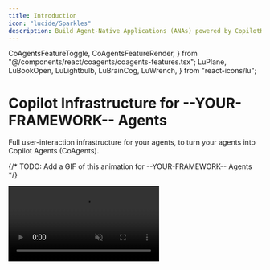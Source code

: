```yaml
---
title: Introduction
icon: "lucide/Sparkles"
description: Build Agent-Native Applications (ANAs) powered by CopilotKit and --YOUR-FRAMEWORK-- Agents.
---
```


  CoAgentsFeatureToggle,
  CoAgentsFeatureRender,
} from "@/components/react/coagents/coagents-features.tsx";
  LuPlane,
  LuBookOpen,
  LuLightbulb,
  LuBrainCog,
  LuWrench,
} from "react-icons/lu";

# Copilot Infrastructure for --YOUR-FRAMEWORK-- Agents

Full user-interaction infrastructure for your agents, to turn your agents into Copilot Agents (CoAgents).

{/* TODO: Add a GIF of this animation for --YOUR-FRAMEWORK-- Agents */}

<Frame className="mt-0 mb-6">
  <video
    src="https://cdn.copilotkit.ai/docs/copilotkit/images/coagents/your-framework/flows/interaction-layer.mp4"
    alt="CoAgents demonstration"
    className="rounded-lg shadow-xl"
    playsInline
    autoPlay
    muted
    loop
  />
</Frame>

## Building blocks of a CoAgent

Everything you need to build Agent-Native Applications (ANAs), right out of the box.

<CTACards
  columns={2}
  cards={[
    {
      iconKey: "message-square",
      title: "Agentic Chat UI",
      description: "In-app chat powered by your agent.",
      href: "/--YOUR-FRAMEWORK--/agentic-chat-ui",
    },
    {
      iconKey: "share2",
      title: "Shared State",
      description: "Your agent can see everything in your app, and vice versa.",
      href: "/--YOUR-FRAMEWORK--/shared-state",
    },
    {
      iconKey: "layout-template",
      title: "Generative UI",
      description: "UI that updates in real-time based on your agent's state.",
      href: "/--YOUR-FRAMEWORK--/generative-ui",
    },
    {
      iconKey: "wand",
      title: "Frontend Tools",
      description:
        "Give your agent the ability to take action in your application.",
      href: "/--YOUR-FRAMEWORK--/frontend-actions",
    },
    {
      iconKey: "wand",
      title: "Multi-Agent Coordination",
      description:
        "Route your agent to the right agent based on the user's request.",
      href: "/--YOUR-FRAMEWORK--/multi-agent-flows",
    },
    {
      iconKey: "user-cog",
      title: "Human-in-the-Loop",
      description: "Set smart checkpoints where humans can guide your agents.",
      href: "/--YOUR-FRAMEWORK--/human-in-the-loop",
    },
  ]}
/>

{/* TODO: Add CoAgents in action section for --YOUR-FRAMEWORK-- Agents */}

## Ready to get started?

Get started with CoAgents in as little as 5 minutes with one of our guides or tutorials.

<CTACards
  columns={1}
  cards={[
    {
      iconKey: "play",
      title: "Quickstart",
      description: "Learn how to build your first CoAgent in 10 minutes.",
      href: "/--YOUR-FRAMEWORK--/quickstart/your-framework",
    },
  ]}
/>
{/* TODO: Add example tutorials for --YOUR-FRAMEWORK-- Agents */}

## Common Questions

Have a question about CoAgents? You're in the right place!

<Accordions>
<Accordion title="Can you explain what a CoAgent is in more detail?">
Sure! CoAgents are what we call "agentic copilots". Well, what's an agentic copilot then?

Think of a Copilot as a simple and fully LLM controlled assistant that has relatively limited capabilities. An Agentic Copilot then is a copilot
that has been enhanced with the ability to use --YOUR-FRAMEWORK-- agents to perform more complex tasks. This is an extremely powerful way to build AI
powered applications because it gives you, the developer, the ability to control the agent's behavior in a deterministic way while still letting
the agent do its magic.

For more on this topic, checkout our [agentic copilot](/--YOUR-FRAMEWORK--/concepts/agentic-copilots) concept page.

</Accordion>
<Accordion title="Can I attach to an existing thread?">
Development of CoAgents is ongoing. One part of this is the ability to attach to an existing thread which is a high priority on our roadmap.

Stay tuned for updates!

</Accordion>
</Accordions> 